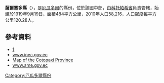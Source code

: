'''薩爾塞多縣'''（{{lang-es|Cantón Salcedo}}），是[[厄瓜多爾|厄瓜多爾]]的縣份，位於該國中部，由[[科托帕希省|科托帕希省]]負責管轄，始建於1919年9月19日，面積484平方公里，2010年人口58,216，人口密度每平方公里120.28人。

{{Coord|1|3|0|S|78|35|0|W|display=title}}

==參考資料==
*[http://www.ecuadorencifras.gob.ec/resultados/] {{Wayback|url=http://www.ecuadorencifras.gob.ec/resultados/ |date=20170724030253 }}
* [https://web.archive.org/web/20091114084736/http://www.inec.gov.ec/c/document_library/get_file?folderId=295150&name=DLFE-13205.pdf www.inec.gov.ec]
* [http://www.codeso.com/TurismoEcuador/Mapa_Cotopaxi.html Map of the Cotopaxi Province]
* [https://web.archive.org/web/20090418030625/http://www.ame.gov.ec/directorio/frontEnd/main.php www.ame.gov.ec]

{{厄瓜多爾縣份}}

[[Category:厄瓜多爾縣份|Category:厄瓜多爾縣份]]


{{Ecuador-geo-stub}}
